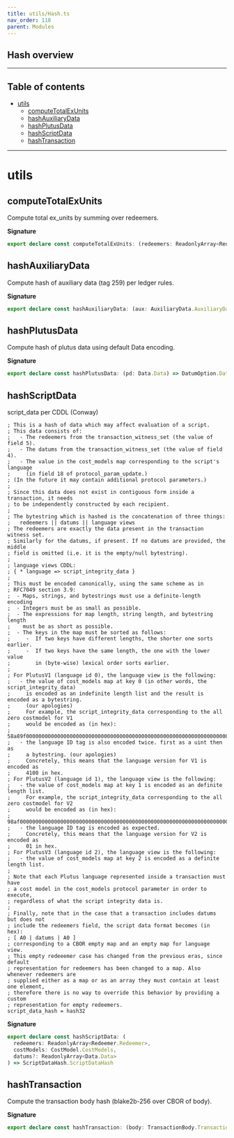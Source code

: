 ```yaml
---
title: utils/Hash.ts
nav_order: 118
parent: Modules
---
```


## Hash overview

---

<h2 className="text-delta">Table of contents</h2>

- [utils](#utils)
  - [computeTotalExUnits](#computetotalexunits)
  - [hashAuxiliaryData](#hashauxiliarydata)
  - [hashPlutusData](#hashplutusdata)
  - [hashScriptData](#hashscriptdata)
  - [hashTransaction](#hashtransaction)

---

# utils

## computeTotalExUnits

Compute total ex_units by summing over redeemers.

**Signature**

```ts
export declare const computeTotalExUnits: (redeemers: ReadonlyArray<Redeemer.Redeemer>) => Redeemer.ExUnits
```

## hashAuxiliaryData

Compute hash of auxiliary data (tag 259) per ledger rules.

**Signature**

```ts
export declare const hashAuxiliaryData: (aux: AuxiliaryData.AuxiliaryData) => AuxiliaryDataHash.AuxiliaryDataHash
```

## hashPlutusData

Compute hash of plutus data using default Data encoding.

**Signature**

```ts
export declare const hashPlutusData: (pd: Data.Data) => DatumOption.DatumHash
```

## hashScriptData

script_data per CDDL (Conway)

```
; This is a hash of data which may affect evaluation of a script.
; This data consists of:
;   - The redeemers from the transaction_witness_set (the value of field 5).
;   - The datums from the transaction_witness_set (the value of field 4).
;   - The value in the cost_models map corresponding to the script's language
;     (in field 18 of protocol_param_update.)
; (In the future it may contain additional protocol parameters.)
;
; Since this data does not exist in contiguous form inside a transaction, it needs
; to be independently constructed by each recipient.
;
; The bytestring which is hashed is the concatenation of three things:
;   redeemers || datums || language views
; The redeemers are exactly the data present in the transaction witness set.
; Similarly for the datums, if present. If no datums are provided, the middle
; field is omitted (i.e. it is the empty/null bytestring).
;
; language views CDDL:
; { * language => script_integrity_data }
;
; This must be encoded canonically, using the same scheme as in
; RFC7049 section 3.9:
;  - Maps, strings, and bytestrings must use a definite-length encoding
;  - Integers must be as small as possible.
;  - The expressions for map length, string length, and bytestring length
;    must be as short as possible.
;  - The keys in the map must be sorted as follows:
;     -  If two keys have different lengths, the shorter one sorts earlier.
;     -  If two keys have the same length, the one with the lower value
;        in (byte-wise) lexical order sorts earlier.
;
; For PlutusV1 (language id 0), the language view is the following:
;   - the value of cost_models map at key 0 (in other words, the script_integrity_data)
;     is encoded as an indefinite length list and the result is encoded as a bytestring.
;     (our apologies)
;     For example, the script_integrity_data corresponding to the all zero costmodel for V1
;     would be encoded as (in hex):
;     58a89f00000000000000000000000000000000000000000000000000000000000000000000000000000000000000000000000000000000000000000000000000000000000000000000000000000000000000000000000000000000000000000000000000000000000000000000000000000000000000000000000000000000000000000000000000000000000000000000000000000000000000000000000000000000000000000000ff
;   - the language ID tag is also encoded twice. first as a uint then as
;     a bytestring. (our apologies)
;     Concretely, this means that the language version for V1 is encoded as
;     4100 in hex.
; For PlutusV2 (language id 1), the language view is the following:
;   - the value of cost_models map at key 1 is encoded as an definite length list.
;     For example, the script_integrity_data corresponding to the all zero costmodel for V2
;     would be encoded as (in hex):
;     98af0000000000000000000000000000000000000000000000000000000000000000000000000000000000000000000000000000000000000000000000000000000000000000000000000000000000000000000000000000000000000000000000000000000000000000000000000000000000000000000000000000000000000000000000000000000000000000000000
;   - the language ID tag is encoded as expected.
;     Concretely, this means that the language version for V2 is encoded as
;     01 in hex.
; For PlutusV3 (language id 2), the language view is the following:
;   - the value of cost_models map at key 2 is encoded as a definite length list.
;
; Note that each Plutus language represented inside a transaction must have
; a cost model in the cost_models protocol parameter in order to execute,
; regardless of what the script integrity data is.
;
; Finally, note that in the case that a transaction includes datums but does not
; include the redeemers field, the script data format becomes (in hex):
; [ A0 | datums | A0 ]
; corresponding to a CBOR empty map and an empty map for language view.
; This empty redeeemer case has changed from the previous eras, since default
; representation for redeemers has been changed to a map. Also whenever redeemers are
; supplied either as a map or as an array they must contain at least one element,
; therefore there is no way to override this behavior by providing a custom
; representation for empty redeemers.
script_data_hash = hash32
```

**Signature**

```ts
export declare const hashScriptData: (
  redeemers: ReadonlyArray<Redeemer.Redeemer>,
  costModels: CostModel.CostModels,
  datums?: ReadonlyArray<Data.Data>
) => ScriptDataHash.ScriptDataHash
```

## hashTransaction

Compute the transaction body hash (blake2b-256 over CBOR of body).

**Signature**

```ts
export declare const hashTransaction: (body: TransactionBody.TransactionBody) => TransactionHash.TransactionHash
```
